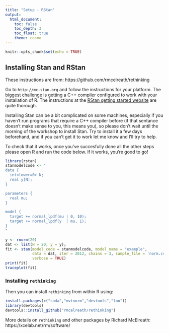 ```yaml
---
title: "Setup - RStan"
output: 
  html_document: 
    toc: false
    toc_depth: 3
    toc_float: true
    theme: cosmo
---
```


```r
knitr::opts_chunk$set(echo = TRUE)
```

## Installing Stan and RStan

These instructions are from:    https://github.com/rmcelreath/rethinking

Go to ``http://mc-stan.org`` and follow the instructions for your platform. The biggest challenge is getting a C++ compiler configured to work with your installation of R. The instructions at the [RStan getting started website](https://github.com/stan-dev/rstan/wiki/RStan-Getting-Started) are quite thorough. 

Installing Stan can be a bit complicated on some machines, especially if you haven't run programs that require a C++ compiler before (if that sentance doesn't make sense to you, this means you), so please don't wait until the morning of the workshop to install Stan. Try to install it a few days beforehand, and if you can't get it to work let me know and I'll try to help. 

To check that it works, once you've succesfully done all the other steps please open R and run the code below. If it works, you're good to go!

```r
library(rstan)
stanmodelcode <- "
data {
  int<lower=0> N;
  real y[N];
} 

parameters {
  real mu;
} 

model {
  target += normal_lpdf(mu | 0, 10);
  target += normal_lpdf(y  | mu, 1);
} 
"

y <- rnorm(20) 
dat <- list(N = 20, y = y); 
fit <- stan(model_code = stanmodelcode, model_name = "example", 
            data = dat, iter = 2012, chains = 3, sample_file = 'norm.csv',
            verbose = TRUE) 
print(fit)
traceplot(fit)

```

### Installing `rethinking`

Then you can install `rethinking` from within R using:  

```r
install.packages(c("coda","mvtnorm","devtools","loo"))
library(devtools)
devtools::install_github("rmcelreath/rethinking")
```

More details on `rethinking` and other packages by Richard McElreath:  
https://xcelab.net/rm/software/